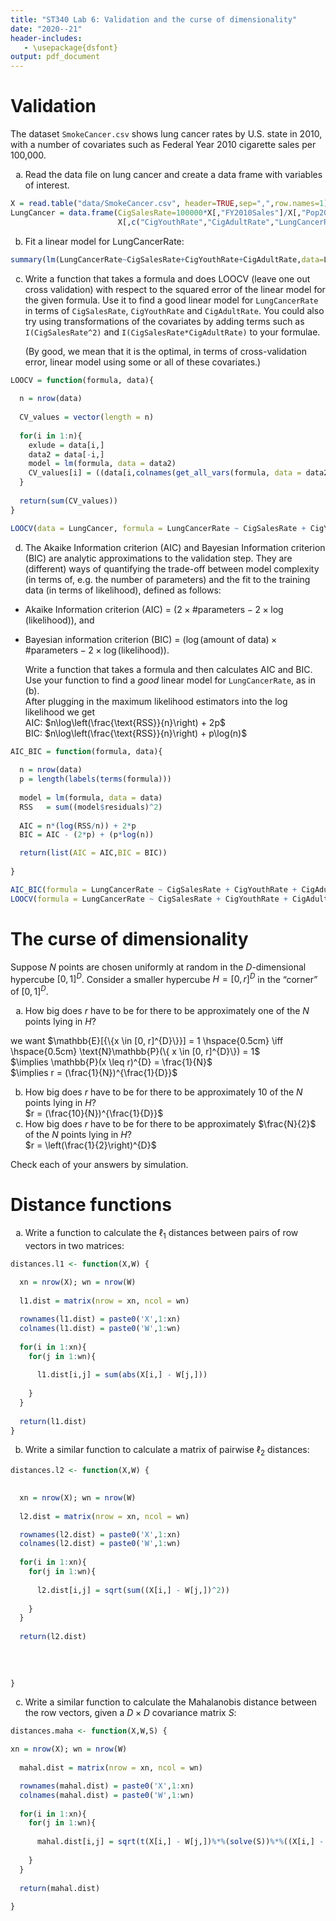 ```yaml
---
title: "ST340 Lab 6: Validation and the curse of dimensionality"
date: "2020--21"
header-includes:
   - \usepackage{dsfont}
output: pdf_document
---
```

# Validation

The dataset `SmokeCancer.csv` shows lung cancer rates by U.S. state in 2010, with a number of covariates such as Federal Year 2010 cigarette sales per 100,000.

(a) Read the data file on lung cancer and create a data frame with variables of interest.
```r
X = read.table("data/SmokeCancer.csv", header=TRUE,sep=",",row.names=1)
LungCancer = data.frame(CigSalesRate=100000*X[,"FY2010Sales"]/X[,"Pop2010"],
                        X[,c("CigYouthRate","CigAdultRate","LungCancerRate")])
```

(b) Fit a linear model for LungCancerRate:
```r
summary(lm(LungCancerRate~CigSalesRate+CigYouthRate+CigAdultRate,data=LungCancer))
```

(c) Write a function that takes a formula and does LOOCV (leave one out cross validation) with respect to the squared error of the linear model for the given formula. Use it to find a good linear model for `LungCancerRate` in terms of `CigSalesRate`, `CigYouthRate` and `CigAdultRate`. You could also try using transformations of the covariates by adding terms such as `I(CigSalesRate^2)` and `I(CigSalesRate*CigAdultRate)` to your formulae. 

    (By good, we mean that it is the optimal, in terms of cross-validation error, linear model using some or all of these covariates.)

```r
LOOCV = function(formula, data){
  
  n = nrow(data)
  
  CV_values = vector(length = n)
  
  for(i in 1:n){
    exlude = data[i,]
    data2 = data[-i,]
    model = lm(formula, data = data2)
    CV_values[i] = ((data[i,colnames(get_all_vars(formula, data = data2))[1]]) - predict(model, data[i,colnames(get_all_vars(formula, data = data2))[-1]]))^2
  }
  
  return(sum(CV_values))
}
```


```r
LOOCV(data = LungCancer, formula = LungCancerRate ~ CigSalesRate + CigYouthRate + CigAdultRate)
```



(d) The Akaike Information criterion (AIC) and Bayesian Information criterion (BIC) are analytic approximations to the validation step. They are (different) ways of quantifying the trade-off between model complexity (in terms of, e.g. the number of parameters) and the fit to the training data (in terms of likelihood), defined as follows:

* Akaike Information criterion (AIC) = $(2 \times \#\text{parameters} - 2 \times \log(\text{likelihood}))$, and 
* Bayesian information criterion (BIC) = $(\log(\text{amount of data}) \times \#\text{parameters} - 2 \times \log(\text{likelihood}))$.

    Write a function that takes a formula and then calculates AIC and BIC. Use your function to find a *good* linear model for `LungCancerRate`, as in (b).
\
After plugging in the maximum likelihood estimators into the log likelihood we get
\
AIC:  $n\log\left(\frac{\text{RSS}}{n}\right) + 2p$
\
BIC:  $n\log\left(\frac{\text{RSS}}{n}\right) + p\log(n)$


```r
AIC_BIC = function(formula, data){
  
  n = nrow(data)
  p = length(labels(terms(formula)))
  
  model = lm(formula, data = data)
  RSS   = sum((model$residuals)^2)
  
  AIC = n*(log(RSS/n)) + 2*p
  BIC = AIC - (2*p) + (p*log(n))

  return(list(AIC = AIC,BIC = BIC))
  
}
```


```r
AIC_BIC(formula = LungCancerRate ~ CigSalesRate + CigYouthRate + CigAdultRate, data = LungCancer)
LOOCV(formula = LungCancerRate ~ CigSalesRate + CigYouthRate + CigAdultRate, data = LungCancer)
```















# The curse of dimensionality

Suppose $N$ points are chosen uniformly at random in the $D$-dimensional hypercube $[0,1]^D$. Consider a smaller hypercube $H = [0,r]^D$ in the "corner" of $[0,1]^D$.

(a) How big does $r$ have to be for there to be approximately one of the $N$ points lying in $H$?

we want $\mathbb{E}[{\{x \in [0, r]^{D}\}}] = 1 \hspace{0.5cm} \iff \hspace{0.5cm}   \text{N}\mathbb{P}(\{ x \in [0, r]^{D}\}) = 1$ 
\
$\implies \mathbb{P}(x \leq r)^{D} = \frac{1}{N}$
\
$\implies r = (\frac{1}{N})^{\frac{1}{D}}$


(b) How big does $r$ have to be for there to be approximately 10 of the $N$ points lying in $H$?
\
$r = (\frac{10}{N})^{\frac{1}{D}}$
\
(c) How big does $r$ have to be for there to be approximately $\frac{N}{2}$ of the $N$ points lying in $H$?
\
$r = \left(\frac{1}{2}\right)^{D}$
\

Check each of your answers by simulation.




# Distance functions

(a) Write a function to calculate the $\ell_1$ distances between pairs of row vectors in two matrices:
```r
distances.l1 <- function(X,W) {
  
  xn = nrow(X); wn = nrow(W)
  
  l1.dist = matrix(nrow = xn, ncol = wn)

  rownames(l1.dist) = paste0('X',1:xn)
  colnames(l1.dist) = paste0('W',1:wn)
  
  for(i in 1:xn){
    for(j in 1:wn){
      
      l1.dist[i,j] = sum(abs(X[i,] - W[j,]))
      
    }
  }
  
  return(l1.dist)
}


```

(b) Write a similar function to calculate a matrix of pairwise $\ell_2$ distances:
```r
distances.l2 <- function(X,W) {

    
  xn = nrow(X); wn = nrow(W)
  
  l2.dist = matrix(nrow = xn, ncol = wn)

  rownames(l2.dist) = paste0('X',1:xn)
  colnames(l2.dist) = paste0('W',1:wn)
  
  for(i in 1:xn){
    for(j in 1:wn){
      
      l2.dist[i,j] = sqrt(sum((X[i,] - W[j,])^2))
      
    }
  }
  
  return(l2.dist)
  
  
  
  
}
```

(c) Write a similar function to calculate the Mahalanobis distance between the row vectors, given a $D \times D$ covariance matrix $S$:
```r
distances.maha <- function(X,W,S) {

xn = nrow(X); wn = nrow(W)
  
  mahal.dist = matrix(nrow = xn, ncol = wn)

  rownames(mahal.dist) = paste0('X',1:xn)
  colnames(mahal.dist) = paste0('W',1:wn)
  
  for(i in 1:xn){
    for(j in 1:wn){
      
      mahal.dist[i,j] = sqrt(t(X[i,] - W[j,])%*%(solve(S))%*%((X[i,] - W[j,])))
      
    }
  }
  
  return(mahal.dist)
  
}
```
